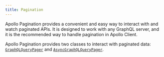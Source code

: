 ```yaml
---
title: Pagination
---
```


Apollo Pagination provides a convenient and easy way to interact with and watch paginated APIs. It is designed to work with any GraphQL server, and it is the recommended way to handle pagination in Apollo Client.

Apollo Pagination provides two classes to interact with paginated data: [`GraphQLQueryPager`](https://www.apollographql.com/docs/ios/docc/documentation/apollo/graphqlquerywatcher) and [`AsyncGraphQLQueryPager`](https://www.apollographql.com/docs/ios/docc/documentation/apollo/graphqlquerywatcher).

